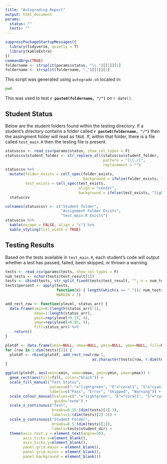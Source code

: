 ```yaml
---
title: "Autograding Report"
output: html_document
params:
  status: ""
  tests: ""
---
```


```r
suppressPackageStartupMessages({
  library(tidyverse, quietly = T)
  library(kableExtra)
})
commandArgs(TRUE)
foldername <- strsplit(params$status, "\\.")[[1]][1]
foldername <- strsplit(foldername, "_")[[1]][1]
```
This script was generated using `autograde.sh` located in:
```bash
pwd
```
This was used to test **`r paste0(foldername, "/")`** on `r date()`.

## Student Status
Below are the student folders found within the testing directory. If a student's directory contains a folder called **`r paste0(foldername, "/")`** then the assingment folder will read as `TRUE`. If, within that folder, there is a file called `test_main.R` then the testing file is present.
```r
statuscsv <- read_csv(params$status, show_col_types = F)
statuscsv$student_folder <- str_replace_all(statuscsv$student_folder, 
                                            pattern = "[\\./]", 
                                            replacement = "")
statuscsv %>%
  mutate(folder_exists = cell_spec(folder_exists, 
                                   background = ifelse(folder_exists, "lightgreen","pink")),
         test_exists = cell_spec(test_exists, 
                                 align = "center",
                                 background = ifelse(test_exists, "lightgreen", "pink"))) -> 
  statuscsv 

colnames(statuscsv) <- c("Student folder", 
                         "Assignment Folder Exists", 
                         "test_main.R Exists")
statuscsv %>%
  kable(escape = FALSE, align = "c") %>%
  kable_styling(full_width = TRUE)
```

## Testing Results
Based on the tests available in `test_main.R`, each student's code will output whether a test has passed, failed, been skipped, or thrown a warning.

```r
tests <- read_csv(params$tests, show_col_types = F)
num_tests <- nchar(tests$test_result[1])
tests <- cbind(tests, str_split_fixed(tests$test_result, "", n = num_tests))
tests$percent <- apply(tests, 
                       function(x) { length(which(x == "."))/ num_tests}, 
                       MARGIN = 1)

add_rect_row <- function(ylevel, status_arr) {
  data.frame(xmin=0:(length(status_arr)-1),
             xmax=1:length(status_arr),
             ymin=rep(ylevel+0.15, 4),
             ymax=rep(ylevel+0.85, 4),
             fill=status_arr) %>%
    return()
}

plotdf <- data.frame(xmin=NULL, xmax=NULL, ymin=NULL, ymax=NULL, fill=NULL)
for (row in 1:dim(tests)[1]) {
  plotdf <- rbind(plotdf, add_rect_row(row-1, 
                                       as.character(tests[row, 4:dim(tests)[2]-1])))
}

ggplot(plotdf, aes(xmin=xmin, xmax=xmax, ymin=ymin, ymax=ymax)) +
  geom_rect(aes(fill=fill, color="black")) +
  scale_fill_manual("Test Status", 
                    values=c("."="lightgreen", "E"="coral1", "S"="cyan3", "W"="orange"),
                    labels=c("Pass", "Error", "Skipped", "Warning")) +
  scale_colour_manual(values=c("."="lightgreen", "E"="coral1", "S"="cyan3", "W"="orange"), 
                      guide="none") +
  scale_x_continuous("Test",
                     breaks=0.35:(dim(tests)[2]-3),
                     labels=1:(dim(tests)[2]-3)) +
  scale_y_continuous("Student Folder",
                     breaks=0.5:(dim(tests)[1]),
                     labels=tests$student_dir) +
  theme(axis.text.y = element_text(angle=30),
        axis.ticks.x=element_blank(),
        axis.ticks.y=element_blank(),
        panel.grid.major = element_blank(), 
        panel.grid.minor = element_blank(),
        panel.background = element_blank())

```
